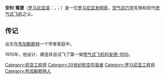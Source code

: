 {{multiple issues|
{{expand|time=2018-05-14T08:05:55+00:00}}
{{expert|time=2018-05-14T08:05:55+00:00}}
{{unreferenced|time=2018-05-14T08:05:55+00:00}}
}}
{{Infobox person
|name  = 亨利·寬德
|image = IICCR G240 Ceausescu Coanda crop.jpg
|birth_name = 亨利·馬利·寬德<br>'''Henri Marie Coandă'''
|birth_date = {{birth date|df=yes|1886|6|7}}
|birth_place= [[羅馬尼亞王國|羅馬尼亞王國]][[布加勒斯特|布加勒斯特]]
|death_date = {{death date and age|df=yes|1972|11|25|1886|6|7}}
|death_place= [[布加勒斯特|布加勒斯特]]
|alma_mater = [[柏林工業大學|柏林工業大學]]<br>[[列日大學|列日大學]]Montefiore Institute
|occupation = 工程師、物理學家、[[發明家|發明家]]
|known_for  = [[寬德效應|寬德效應]]、[[航空工程|航空工程]]
}}

'''安利·寬德'''（[[罗马尼亚语|罗马尼亚语]]：'''{{lang|ro|Henri Coandă}}'''，{{IPA-ro|ɐʁi maʁi kwandə|-|Ro-Henri Coandă.ogg}}；{{bd|1886年|6月7日|1972年|11月25日|}}）是一位[[罗马尼亚|罗马尼亚]][[发明家|发明家]]，[[空气动力学|空气动力学]]先锋和现代[[喷气式飞机|喷气式飞机]]之父。

==传记==
出生在[[布加勒斯特|布加勒斯特]]一个学者家庭中。

1910年，他设计，建造并且试飞了第一架[[喷气式飞机|喷气式飞机]][[科安德-1910|科安德-1910]]。

{{Authority control}}
[[Category:航空工程师|Category:航空工程师]]
[[Category:20世纪航空先驱者|Category:20世纪航空先驱者]]
[[Category:罗马尼亚工程师|Category:罗马尼亚工程师]]
[[Category:布加勒斯特人|Category:布加勒斯特人]]